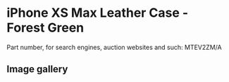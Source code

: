 
# iPhone XS Max Leather Case - Forest Green

Part number, for search engines, auction websites and such: MTEV2ZM/A

## Image gallery

<div style={{ width: "768px" }}>
  <GalleryComponent
    images={[
      {
        original: "/everysource/MTEV2.webp",
        thumbnail: "/everypreview/MTEV2.webp",
      },
      {
        original: "/everysource/MTEV2_AV1_GOLD.webp",
        thumbnail: "/everypreview/MTEV2_AV1_GOLD.webp",
      },
      {
        original: "/everysource/MTEV2_AV1_SILVER.webp",
        thumbnail: "/everypreview/MTEV2_AV1_SILVER.webp",
      },
      {
        original: "/everysource/MTEV2_AV1_SPACE_GRAY.webp",
        thumbnail: "/everypreview/MTEV2_AV1_SPACE_GRAY.webp",
      },
      {
        original: "/everysource/MTEV2_AV2.webp",
        thumbnail: "/everypreview/MTEV2_AV2.webp",
      }
    ]}
  />
</div>